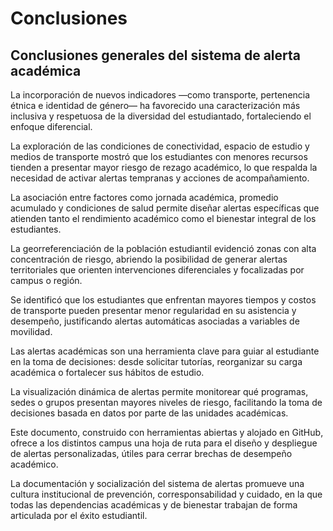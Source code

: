 # Conclusiones {.unnumbered}

::: {#refs}
:::


## Conclusiones generales del sistema de alerta académica

La incorporación de nuevos indicadores —como transporte, pertenencia étnica e identidad de género— ha favorecido una caracterización más inclusiva y respetuosa de la diversidad del estudiantado, fortaleciendo el enfoque diferencial.

La exploración de las condiciones de conectividad, espacio de estudio y medios de transporte mostró que los estudiantes con menores recursos tienden a presentar mayor riesgo de rezago académico, lo que respalda la necesidad de activar alertas tempranas y acciones de acompañamiento.

La asociación entre factores como jornada académica, promedio acumulado y condiciones de salud permite diseñar alertas específicas que atienden tanto el rendimiento académico como el bienestar integral de los estudiantes.

La georreferenciación de la población estudiantil evidenció zonas con alta concentración de riesgo, abriendo la posibilidad de generar alertas territoriales que orienten intervenciones diferenciales y focalizadas por campus o región.

Se identificó que los estudiantes que enfrentan mayores tiempos y costos de transporte pueden presentar menor regularidad en su asistencia y desempeño, justificando alertas automáticas asociadas a variables de movilidad.

Las alertas académicas son una herramienta clave para guiar al estudiante en la toma de decisiones: desde solicitar tutorías, reorganizar su carga académica o fortalecer sus hábitos de estudio.

La visualización dinámica de alertas permite monitorear qué programas, sedes o grupos presentan mayores niveles de riesgo, facilitando la toma de decisiones basada en datos por parte de las unidades académicas.

Este documento, construido con herramientas abiertas y alojado en GitHub, ofrece a los distintos campus una hoja de ruta para el diseño y despliegue de alertas personalizadas, útiles para cerrar brechas de desempeño académico.

La documentación y socialización del sistema de alertas promueve una cultura institucional de prevención, corresponsabilidad y cuidado, en la que todas las dependencias académicas y de bienestar trabajan de forma articulada por el éxito estudiantil.
